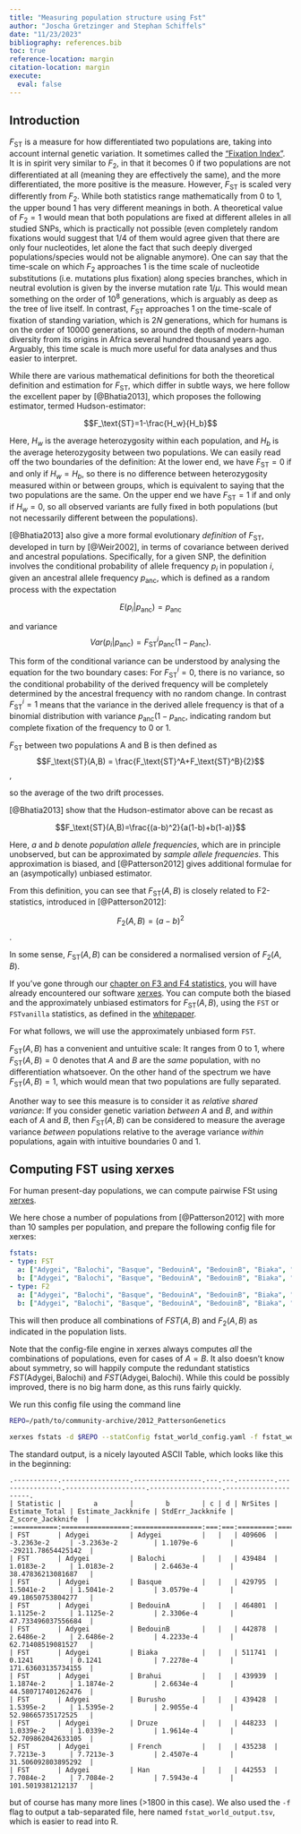 ```yaml
---
title: "Measuring population structure using Fst"
author: "Joscha Gretzinger and Stephan Schiffels"
date: "11/23/2023"
bibliography: references.bib
toc: true
reference-location: margin
citation-location: margin
execute:
  eval: false
---
```


## Introduction

$F_\text{ST}$ is a measure for how differentiated two populations are, taking into account internal genetic variation. It sometimes called the ["Fixation Index"](https://en.wikipedia.org/wiki/Fixation_index). It is in spirit very similar to $F_2$, in that it becomes 0 if two populations are not differentiated at all (meaning they are effectively the same), and the more differentiated, the more positive is the measure. However, $F_\text{ST}$ is scaled very differently from $F_2$. While both statistics range mathematically from 0 to 1, the upper bound 1 has very different meanings in both. A theoretical value of $F_2=1$ would mean that both populations are fixed at different alleles in all studied SNPs, which is practically not possible (even completely random fixations would suggest that 1/4 of them would agree given that there are only four nucleotides, let alone the fact that such deeply diverged populations/species would not be alignable anymore). One can say that the time-scale on which $F_2$ approaches 1 is the time scale of nucleotide substitutions (i.e. mutations plus fixation) along species branches, which in neutral evolution is given by the inverse mutation rate $1/\mu$. This would mean something on the order of $10^8$ generations, which is arguably as deep as the tree of live itself. In contrast, $F_\text{ST}$ approaches 1 on the time-scale of fixation of standing variation, which is $2N$ generations, which for humans is on the order of 10000 generations, so around the depth of modern-human diversity from its origins in Africa several hundred thousand years ago. Arguably, this time scale is much more useful for data analyses and thus easier to interpret.

While there are various mathematical definitions for both the theoretical definition and estimation for $F_\text{ST}$, which differ in subtle ways, we here follow the excellent paper by [@Bhatia2013], which proposes the following estimator, termed Hudson-estimator:

$$F_\text{ST}=1-\frac{H_w}{H_b}$$

Here, $H_w$ is the average heterozygosity within each population, and $H_b$ is the average heterozygosity between two populations. We can easily read off the two boundaries of the definition: At the lower end, we have $F_\text{ST}=0$ if and only if $H_w=H_b$, so there is no difference between heterozygosity measured within or between groups, which is equivalent to saying that the two populations are the same. On the upper end we have $F_\text{ST}=1$ if and only if $H_w=0$, so all observed variants are fully fixed in both populations (but not necessarily different between the populations).

:::{.callout-note}
[@Bhatia2013] also give a more formal evolutionary _definition_ of $F_\text{ST}$, developed in turn by [@Weir2002], in terms of covariance between derived and ancestral populations. Specifically, for a given SNP, the definition involves the conditional probability of allele frequency $p_i$ in population $i$, given an ancestral allele frequency $p_\text{anc}$, which is defined as a random process with the expectation

$$E(p_i|p_\text{anc}) = p_\text{anc}$$

and variance $$Var(p_i|p_\text{anc}) = F_\text{ST}^i p_\text{anc}(1-p_\text{anc}).$$

This form of the conditional variance can be understood by analysing the equation for the two boundary cases: For $F_\text{ST}^i=0$, there is no variance, so the conditional probability of the derived frequency will be completely determined by the ancestral frequency with no random change. In contrast $F_\text{ST}^i=1$ means that the variance in the derived allele frequency is that of a binomial distribution with variance $p_\text{anc}(1-p_\text{anc}$, indicating random but complete fixation of the frequency to 0 or 1.

$F_\text{ST}$ between two populations A and B is then defined as $$F_\text{ST}(A,B) = \frac{F_\text{ST}^A+F_\text{ST}^B}{2}$$,

so the average of the two drift processes.
::: 

[@Bhatia2013] show that the Hudson-estimator above can be recast as

$$F_\text{ST}(A,B)=\frac{(a-b)^2}{a(1-b)+b(1-a)}$$

Here, $a$ and $b$ denote _population allele frequencies_, which are in principle unobserved, but can be approximated by _sample allele frequencies_. This approximation is biased, and [@Patterson2012] gives additional formulae for an (asympotically) unbiased estimator.

From this definition, you can see that $F_\text{ST}(A,B)$ is closely related to F2-statistics, introduced in [@Patterson2012]:

$$F_2(A,B)=(a-b)^2$$.

In some sense, $F_\text{ST}(A,B)$ can be considered a normalised version of $F_2(A,B)$.

If you've gone through our [chapter on F3 and F4 statistics](fstats.qmd), you will have already encountered our software [xerxes](https://www.poseidon-adna.org/#/xerxes?id=xerxes-cli-software). You can compute both the biased and the approximately unbiased estimators for $F_\text{ST}(A,B)$, using the `FST` or `FSTvanilla` statistics, as defined in the [whitepaper](https://github.com/poseidon-framework/poseidon-analysis-hs/blob/main/docs/xerxes_whitepaper.pdf).

For what follows, we will use the approximately unbiased form `FST`.

$F_\text{ST}(A,B)$ has a convenient and untuitive scale: It ranges from 0 to 1, where $F_\text{ST}(A,B)=0$ denotes that $A$ and $B$ are the _same_ population, with no differentiation whatsoever. On the other hand of the spectrum we have $F_\text{ST}(A,B)=1$, which would mean that two populations are fully separated.

Another way to see this measure is to consider it as _relative shared variance_: If you consider genetic variation _between_ $A$ and $B$, and _within_ each of $A$ and $B$, then $F_\text{ST}(A,B)$ can be considered to measure the average variance _between_ populations relative to the average variance _within_ populations, again with intuitive boundaries 0 and 1.

## Computing FST using xerxes

For human present-day populations, we can compute pairwise FSt using [xerxes](https://www.poseidon-adna.org/#/xerxes?id=xerxes-cli-software).

We here chose a number of populations from [@Patterson2012] with more than 10 samples per population, and prepare the following config file for xerxes:

```Yaml
fstats:
- type: FST
  a: ["Adygei", "Balochi", "Basque", "BedouinA", "BedouinB", "Biaka", "Brahui", "Burusho", "Druze", "French", "Han", "Hazara", "Italian_North", "Japanese", "Kalash", "Karitiana", "Makrani", "Mandenka", "Mayan", "Mozabite", "Orcadian", "Palestinian", "Papuan", "Pathan", "Pima", "Russian", "Sardinian", "Sindhi_Pakistan", "Yakut", "Yoruba"]
  b: ["Adygei", "Balochi", "Basque", "BedouinA", "BedouinB", "Biaka", "Brahui", "Burusho", "Druze", "French", "Han", "Hazara", "Italian_North", "Japanese", "Kalash", "Karitiana", "Makrani", "Mandenka", "Mayan", "Mozabite", "Orcadian", "Palestinian", "Papuan", "Pathan", "Pima", "Russian", "Sardinian", "Sindhi_Pakistan", "Yakut", "Yoruba"]
- type: F2
  a: ["Adygei", "Balochi", "Basque", "BedouinA", "BedouinB", "Biaka", "Brahui", "Burusho", "Druze", "French", "Han", "Hazara", "Italian_North", "Japanese", "Kalash", "Karitiana", "Makrani", "Mandenka", "Mayan", "Mozabite", "Orcadian", "Palestinian", "Papuan", "Pathan", "Pima", "Russian", "Sardinian", "Sindhi_Pakistan", "Yakut", "Yoruba"]
  b: ["Adygei", "Balochi", "Basque", "BedouinA", "BedouinB", "Biaka", "Brahui", "Burusho", "Druze", "French", "Han", "Hazara", "Italian_North", "Japanese", "Kalash", "Karitiana", "Makrani", "Mandenka", "Mayan", "Mozabite", "Orcadian", "Palestinian", "Papuan", "Pathan", "Pima", "Russian", "Sardinian", "Sindhi_Pakistan", "Yakut", "Yoruba"]
```

This will then produce all combinations of $FST(A, B)$ and $F_2(A, B)$ as indicated in the population lists.

:::{.callout-note}
Note that the config-file engine in xerxes always computes _all_ the combinations of populations, even for cases of $A=B$. It also doesn't know about symmetry, so will happily compute the redundant statistics $FST(\text{Adygei}, \text{Balochi})$ and $FST(\text{Adygei}, \text{Balochi})$. While this could be possibly improved, there is no big harm done, as this runs fairly quickly.
:::

We run this config file using the command line

```bash
REPO=/path/to/community-archive/2012_PattersonGenetics

xerxes fstats -d $REPO --statConfig fstat_world_config.yaml -f fstat_world_output.tsv > fstat_world_table.txt
```

The standard output, is a nicely layouted ASCII Table, which looks like this in the beginning:

```
.-----------.-----------------.-----------------.---.---.---------.----------------.--------------------.------------------.---------------------.
| Statistic |        a        |        b        | c | d | NrSites | Estimate_Total | Estimate_Jackknife | StdErr_Jackknife |  Z_score_Jackknife  |
:===========:=================:=================:===:===:=========:================:====================:==================:=====================:
| FST       | Adygei          | Adygei          |   |   | 409606  | -3.2363e-2     | -3.2363e-2         | 1.1079e-6        | -29211.78654425142  |
| FST       | Adygei          | Balochi         |   |   | 439484  | 1.0183e-2      | 1.0183e-2          | 2.6463e-4        | 38.47836213081687   |
| FST       | Adygei          | Basque          |   |   | 429795  | 1.5041e-2      | 1.5041e-2          | 3.0579e-4        | 49.18650753804277   |
| FST       | Adygei          | BedouinA        |   |   | 464801  | 1.1125e-2      | 1.1125e-2          | 2.3306e-4        | 47.733496037556684  |
| FST       | Adygei          | BedouinB        |   |   | 442878  | 2.6486e-2      | 2.6486e-2          | 4.2233e-4        | 62.71408519081527   |
| FST       | Adygei          | Biaka           |   |   | 511741  | 0.1241         | 0.1241             | 7.2278e-4        | 171.63603135734155  |
| FST       | Adygei          | Brahui          |   |   | 439939  | 1.1874e-2      | 1.1874e-2          | 2.6634e-4        | 44.580717401262476  |
| FST       | Adygei          | Burusho         |   |   | 439428  | 1.5395e-2      | 1.5395e-2          | 2.9055e-4        | 52.98665735172525   |
| FST       | Adygei          | Druze           |   |   | 448233  | 1.0339e-2      | 1.0339e-2          | 1.9614e-4        | 52.709862042633105  |
| FST       | Adygei          | French          |   |   | 435238  | 7.7213e-3      | 7.7213e-3          | 2.4507e-4        | 31.506092803895292  |
| FST       | Adygei          | Han             |   |   | 442553  | 7.7084e-2      | 7.7084e-2          | 7.5943e-4        | 101.5019381212137   |
```

but of course has many more lines (>1800 in this case). We also used the `-f` flag to output a tab-separated file, here named `fstat_world_output.tsv`, which is easier to read into R.

